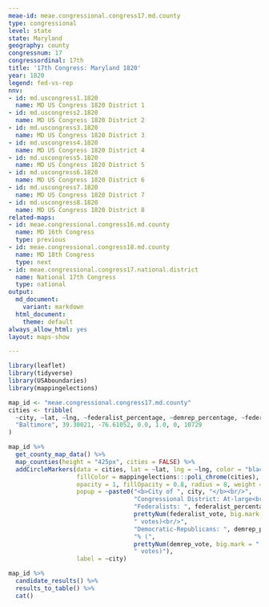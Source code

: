 ```yaml
---
meae-id: meae.congressional.congress17.md.county
type: congressional
level: state
state: Maryland
geography: county
congressnum: 17
congressordinal: 17th
title: '17th Congress: Maryland 1820'
year: 1820
legend: fed-vs-rep
nnv:
- id: md.uscongress1.1820
  name: MD US Congress 1820 District 1
- id: md.uscongress2.1820
  name: MD US Congress 1820 District 2
- id: md.uscongress3.1820
  name: MD US Congress 1820 District 3
- id: md.uscongress4.1820
  name: MD US Congress 1820 District 4
- id: md.uscongress5.1820
  name: MD US Congress 1820 District 5
- id: md.uscongress6.1820
  name: MD US Congress 1820 District 6
- id: md.uscongress7.1820
  name: MD US Congress 1820 District 7
- id: md.uscongress8.1820
  name: MD US Congress 1820 District 8
related-maps:
- id: meae.congressional.congress16.md.county
  name: MD 16th Congress
  type: previous
- id: meae.congressional.congress18.md.county
  name: MD 18th Congress
  type: next
- id: meae.congressional.congress17.national.district
  name: National 17th Congress
  type: national
output:
  md_document:
    variant: markdown
  html_document:
    theme: default
always_allow_html: yes
layout: maps-show

---
```


```r
library(leaflet)
library(tidyverse)
library(USAboundaries)
library(mappingelections)

map_id <- "meae.congressional.congress17.md.county"
cities <- tribble(
  ~city, ~lat, ~lng, ~federalist_percentage, ~demrep_percentage, ~federalist_vote, ~demrep_vote, 
  "Baltimore", 39.30021, -76.61052, 0.0, 1.0, 0, 10729 
)
```

<div class="map">

```r
map_id %>%
  get_county_map_data() %>%
  map_counties(height = "425px", cities = FALSE) %>% 
  addCircleMarkers(data = cities, lat = ~lat, lng = ~lng, color = "black",
                   fillColor = mappingelections:::poli_chrome(cities),
                   opacity = 1, fillOpacity = 0.8, radius = 8, weight = 3,
                   popup = ~paste0("<b>City of ", city, "</b><br/>",
                                   "Congressional District: At-large<br/>",
                                   "Federalists: ", federalist_percentage * 100, "% (", 
                                   prettyNum(federalist_vote, big.mark = ","), 
                                   " votes)<br/>",
                                   "Democratic-Republicans: ", demrep_percentage * 100,
                                   "% (", 
                                   prettyNum(demrep_vote, big.mark = ","),
                                   " votes)"),
                   label = ~city) 
```

</div>

<div class="results-table">

```r
map_id %>%
  candidate_results() %>%
  results_to_table() %>%
  cat()
```

</div>
